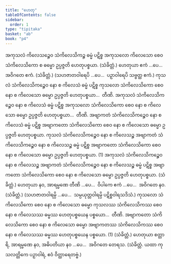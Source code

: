 ```yaml
---
title: "ဟေတု"
tableOfContents: false
sidebar:
  order: 1
type: "tipitaka"
basket: "ab"
book: "p4"
---
```



<DynamicBreadcrumb />

<Division number="21" book="p4" e="ch" v="39" p="608">

<Paragraph number="1484" book="p4">
အကုသလံ ကိလေသဉ္စေဝ သံကိလေသိကဉ္စ ဓမ္မံ ပဋိစ္စ အကုသလော ကိလေသော စေဝ သံကိလေသိကော စ ဓမ္မော ဥပ္ပဇ္ဇတိ ဟေတုပစ္စယာ. (သံခိတ္တံ.)
</Paragraph>

<Paragraph number="1485" book="p4">
ဟေတုယာ ဧကံ …ပေ…  အဝိဂတေ ဧကံ. (သံခိတ္တံ.)
</Paragraph>

<Paragraph number="1486" book="p4">
(သဟဇာတဝါရေပိ …ပေ…  ပဉှာဝါရေပိ သဗ္ဗတ္ထ ဧကံ.)
</Paragraph>

</Division>
<Division number="22" book="p4" e="ch" v="39" p="608">

<Paragraph number="1487" book="p4">
ကုသလံ သံကိလေသိကဉ္စေဝ နော စ ကိလေသံ ဓမ္မံ ပဋိစ္စ ကုသလော သံကိလေသိကော စေဝ နော စ ကိလေသော ဓမ္မော ဥပ္ပဇ္ဇတိ ဟေတုပစ္စယာ…  တီဏိ.
</Paragraph>

<Paragraph number="1488" book="p4">
အကုသလံ သံကိလေသိကဉ္စေဝ နော စ ကိလေသံ ဓမ္မံ ပဋိစ္စ အကုသလော သံကိလေသိကော စေဝ နော စ ကိလေသော ဓမ္မော ဥပ္ပဇ္ဇတိ ဟေတုပစ္စယာ…  တီဏိ.
</Paragraph>

<Paragraph number="1489" book="p4">
အဗျာကတံ သံကိလေသိကဉ္စေဝ နော စ ကိလေသံ ဓမ္မံ ပဋိစ္စ အဗျာကတော သံကိလေသိကော စေဝ နော စ ကိလေသော ဓမ္မော ဥပ္ပဇ္ဇတိ ဟေတုပစ္စယာ.
</Paragraph>

<Paragraph number="1490" book="p4">
ကုသလံ သံကိလေသိကဉ္စေဝ နော စ ကိလေသဉ္စ အဗျာကတံ သံကိလေသိကဉ္စေဝ နော စ ကိလေသဉ္စ ဓမ္မံ ပဋိစ္စ အဗျာကတော သံကိလေသိကော စေဝ နော စ ကိလေသော ဓမ္မော ဥပ္ပဇ္ဇတိ ဟေတုပစ္စယာ. (1)
</Paragraph>

<Paragraph number="1491" book="p4">
အကုသလံ သံကိလေသိကဉ္စေဝ နော စ ကိလေသဉ္စ အဗျာကတံ သံကိလေသိကဉ္စေဝ နော စ ကိလေသဉ္စ ဓမ္မံ ပဋိစ္စ အဗျာကတော သံကိလေသိကော စေဝ နော စ ကိလေသော ဓမ္မော ဥပ္ပဇ္ဇတိ ဟေတုပစ္စယာ. (သံခိတ္တံ.)
</Paragraph>

</Division>
<Division number="23" book="p4" e="ch" v="39" p="608">

<Paragraph number="1492" book="p4">
ဟေတုယာ နဝ, အာရမ္မဏေ တီဏိ …ပေ…  ဝိပါကေ ဧကံ …ပေ…  အဝိဂတေ နဝ. (သံခိတ္တံ.)
</Paragraph>

<Paragraph number="1493" book="p4">
(သဟဇာတဝါရမ္ပိ …ပေ…  သမ္ပယုတ္တဝါရမ္ပိ ပဋိစ္စဝါရသဒိသံ.)
</Paragraph>

</Division>
<Division number="24" book="p4" e="ch" v="39" p="608">

<Paragraph number="1494" book="p4">
ကုသလော သံကိလေသိကော စေဝ နော စ ကိလေသော ဓမ္မော ကုသလဿ သံကိလေသိကဿ စေဝ နော စ ကိလေသဿ ဓမ္မဿ ဟေတုပစ္စယေန ပစ္စယော…  တီဏိ.
</Paragraph>

<Paragraph number="1495" book="p4">
အဗျာကတော သံကိလေသိကော စေဝ နော စ ကိလေသော ဓမ္မော အဗျာကတဿ သံကိလေသိကဿ စေဝ နော စ ကိလေသဿ ဓမ္မဿ ဟေတုပစ္စယေန ပစ္စယော. (1) (သံခိတ္တံ.)
</Paragraph>

</Division>
<Division number="25" book="p4" e="ch" v="39" p="608">

<Paragraph number="1496" book="p4">
ဟေတုယာ စတ္တာရိ, အာရမ္မဏေ နဝ, အဓိပတိယာ နဝ …ပေ…  အဝိဂတေ တေရသ. (သံခိတ္တံ. ယထာ ကုသလတ္တိကေ ပဉှာဝါရံ, ဧဝံ ဝိတ္ထာရေတဗ္ဗံ.)
</Paragraph>
</Division>